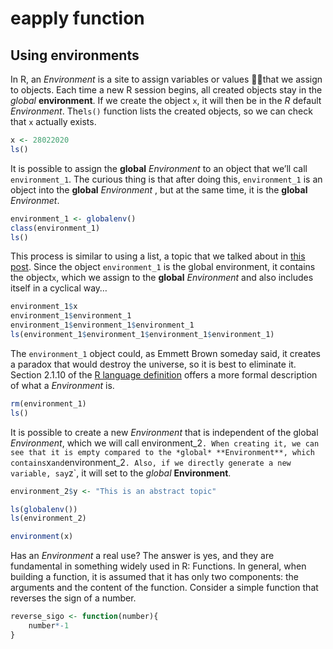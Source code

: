 # eapply function

## Using environments

In R, an *Environment* is a site to assign variables or values that we assign to objects. Each time a new R session begins, all created objects stay in the *global* **environment**.  If we create the object `x`, it will then be in the *R* default *Environment*. The`ls()` function lists the created objects, so we can check that `x` actually exists.

```r
x <- 28022020
ls()
```

It is possible to assign the **global** *Environment* to an object that we'll call `environment_1`. The curious thing is that after doing this, `environment_1` is an object into the **global** *Environment* , but at the same time, it is the **global** *Environmet*.

```r
environment_1 <- globalenv()
class(environment_1)
ls()
```

This process is similar to using a list, a topic that we talked about in [this post](https://www.cesargamboasanabria.com/en/post/2019-12-08-lapply_sapply_vapply/). Since the object `environment_1` is the global environment, it contains the object`x`, which we assign to the **global** *Environment* and also includes itself in a cyclical way...

```r
environment_1$x
environment_1$environment_1
environment_1$environment_1$environment_1
ls(environment_1$environment_1$environment_1$environment_1)
```

The `environment_1` object could, as Emmett Brown someday said, it creates a paradox that would destroy the universe, so it is best to eliminate it. Section 2.1.10 of the [R language definition](https://cran.r-project.org/doc/manuals/R-lang.html#Environment-objects) offers a more formal description of what a *Environment * is.

```r
rm(environment_1)
ls()
```

It is possible to create a new *Environment* that is independent of the global *Environment*, which we will call environment_2`. When creating it, we can see that it is empty compared to the *global* **Environment**, which contains `x` and `environment_2`. Also, if we directly generate a new variable, say `z`, it will set to the *global * **Environment**.

```r
environment_2$y <- "This is an abstract topic"

ls(globalenv())
ls(environment_2)

environment(x)

```

Has an *Environment* a real use? The answer is yes, and they are fundamental in something widely used in R: Functions. In general, when building a function, it is assumed that it has only two components: the arguments and the content of the function. Consider a simple function that reverses the sign of a number.

```r
reverse_sigo <- function(number){
    number*-1
}
```